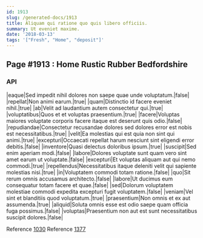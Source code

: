 ```yaml
---
id: 1913
slug: /generated-docs/1913
title: Aliquam qui ratione quo quis libero officiis.
summary: Ut eveniet maxime.
date: '2018-03-13'
tags: '["Fresh", "Home", "deposit"]'
---
```


## Page #1913 : Home Rustic Rubber Bedfordshire
### API

|eaque|Sed impedit nihil dolores non saepe quae unde voluptatum.|false|
|repellat|Non animi earum.|true|
|quam|Distinctio id facere eveniet nihil.|true|
|ab|Velit ad laudantium autem consectetur qui.|true|
|voluptatibus|Quos et et voluptas praesentium.|true|
|facere|Voluptas maiores voluptate corporis facere itaque est deserunt quis odio.|false|
|repudiandae|Consectetur recusandae dolores sed dolores error est nobis est necessitatibus.|true|
|velit|Ea molestias qui est quia non sint qui animi.|true|
|excepturi|Occaecati repellat harum nesciunt sint eligendi error debitis.|false|
|inventore|Quasi delectus doloribus ipsum.|true|
|suscipit|Sed enim aperiam modi.|false|
|labore|Dolores voluptate sunt quam vero sint amet earum ut voluptate.|false|
|excepturi|Et voluptas aliquam aut qui nemo commodi.|true|
|repellendus|Necessitatibus itaque deleniti velit qui sapiente molestias nisi.|true|
|in|Voluptatem commodi totam ratione.|false|
|quo|Sit rerum omnis accusamus architecto.|false|
|labore|Ut ducimus eum consequatur totam facere et quae.|false|
|sed|Dolorum voluptatem molestiae commodi expedita excepturi fugit voluptatem.|false|
|veniam|Vel sint et blanditiis quod voluptatum.|true|
|praesentium|Non omnis et ex aut assumenda.|true|
|aliquid|Soluta omnis esse est odio saepe quam officia fuga possimus.|false|
|voluptas|Praesentium non aut est sunt necessitatibus suscipit dolores.|false|

Reference [1030](/generated-docs/1030)
Reference [1377](/generated-docs/1377)



